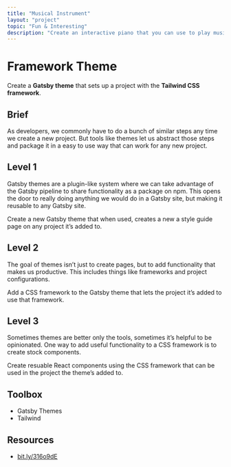 ```yaml
---
title: "Musical Instrument"
layout: "project"
topic: "Fun & Interesting"
description: "Create an interactive piano that you can use to play music with your keyboard."
---
```


# Framework Theme

Create a <strong className="text-brand-blue-medium">Gatsby theme</strong> that sets up a project with the <strong className="text-brand-purple">Tailwind CSS framework</strong>.

## Brief

As developers, we commonly have to do a bunch of similar steps any time we create a new project. But tools like themes let us abstract those steps and package it in a easy to use way that can work for any new project.

## Level 1

Gatsby themes are a plugin-like system where we can take advantage of the Gatsby pipeline to share functionality as a package on npm. This opens the door to really doing anything we would do in a Gatsby site, but making it reusable to any Gatsby site.

Create a new Gatsby theme that when used, creates a new a style guide page on any project it’s added to.

## Level 2

The goal of themes isn’t just to create pages, but to add functionality that makes us productive. This includes things like frameworks and project configurations.

Add a CSS framework to the Gatsby theme that lets the project it’s added to use that framework.

## Level 3

Sometimes themes are better only the tools, sometimes it’s helpful to be opinionated. One way to add useful functionality to a CSS framework is to create stock components.

Create resuable React components using the CSS framework that can be used in the project the theme’s added to.

## Toolbox

- Gatsby Themes
- Tailwind

## Resources

- [bit.ly/316o9dE](https://bit.ly/316o9dE)
